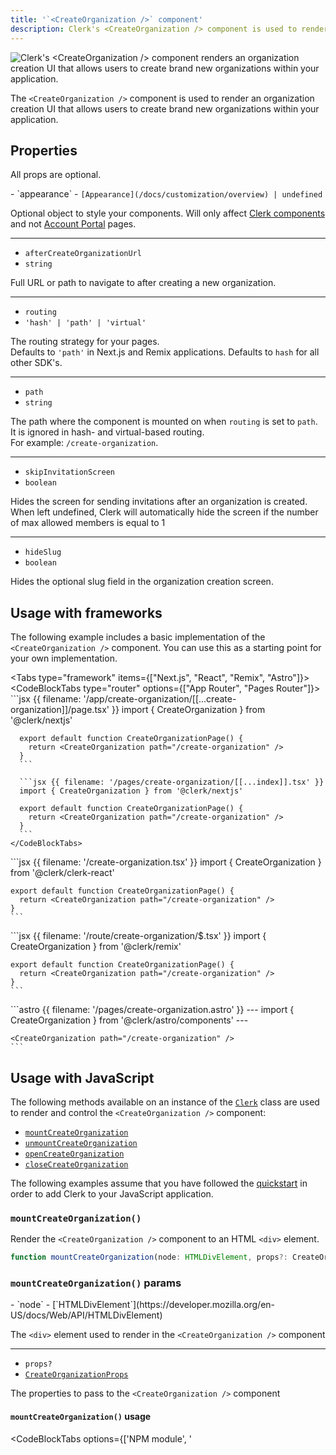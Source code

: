 ```yaml
---
title: '`<CreateOrganization />` component'
description: Clerk's <CreateOrganization /> component is used to render an organization creation UI that allows users to create brand new organizations within your application.
---
```


![Clerk's \<CreateOrganization /> component renders an organization creation UI that allows users to create brand new organizations within your application.](/docs/images/ui-components/create-organization.svg)

The `<CreateOrganization />` component is used to render an organization creation UI that allows users to create brand new organizations within your application.

## Properties

All props are optional.

<Properties>
  - `appearance`
  - <code>[Appearance](/docs/customization/overview) | undefined</code>

  Optional object to style your components. Will only affect [Clerk components](/docs/components/overview) and not [Account Portal](/docs/customization/account-portal/overview) pages.

  ---

  - `afterCreateOrganizationUrl`
  - `string`

  Full URL or path to navigate to after creating a new organization.

  ---

  - `routing`
  - `'hash' | 'path' | 'virtual'`

  The routing strategy for your pages. <br />Defaults to `'path'` in Next.js and Remix applications. Defaults to `hash` for all other SDK's.

  ---

  - `path`
  - `string`

  The path where the component is mounted on when `routing` is set to `path`. It is ignored in hash- and virtual-based routing.<br />For example: `/create-organization`.

  ---

  - `skipInvitationScreen`
  - `boolean`

  Hides the screen for sending invitations after an organization is created. When left undefined, Clerk will automatically hide the screen if the number of max allowed members is equal to 1

  ---

  - `hideSlug`
  - `boolean`

  Hides the optional slug field in the organization creation screen.
</Properties>

## Usage with frameworks

The following example includes a basic implementation of the `<CreateOrganization />` component. You can use this as a starting point for your own implementation.

<Tabs type="framework" items={["Next.js", "React", "Remix", "Astro"]}>
  <Tab>
    <CodeBlockTabs type="router" options={["App Router", "Pages Router"]}>
      ```jsx {{ filename: '/app/create-organization/[[...create-organization]]/page.tsx' }}
      import { CreateOrganization } from '@clerk/nextjs'

      export default function CreateOrganizationPage() {
        return <CreateOrganization path="/create-organization" />
      }
      ```

      ```jsx {{ filename: '/pages/create-organization/[[...index]].tsx' }}
      import { CreateOrganization } from '@clerk/nextjs'

      export default function CreateOrganizationPage() {
        return <CreateOrganization path="/create-organization" />
      }
      ```
    </CodeBlockTabs>
  </Tab>

  <Tab>
    ```jsx {{ filename: '/create-organization.tsx' }}
    import { CreateOrganization } from '@clerk/clerk-react'

    export default function CreateOrganizationPage() {
      return <CreateOrganization path="/create-organization" />
    }
    ```
  </Tab>

  <Tab>
    ```jsx {{ filename: '/route/create-organization/$.tsx' }}
    import { CreateOrganization } from '@clerk/remix'

    export default function CreateOrganizationPage() {
      return <CreateOrganization path="/create-organization" />
    }
    ```
  </Tab>

  <Tab>
    ```astro {{ filename: '/pages/create-organization.astro' }}
    ---
    import { CreateOrganization } from '@clerk/astro/components'
    ---

    <CreateOrganization path="/create-organization" />
    ```
  </Tab>
</Tabs>

## Usage with JavaScript

The following methods available on an instance of the [`Clerk`](/docs/references/javascript/clerk/clerk) class are used to render and control the `<CreateOrganization />` component:

- [`mountCreateOrganization`](#mount-create-organization)
- [`unmountCreateOrganization`](#unmount-create-organization)
- [`openCreateOrganization`](#open-create-organization)
- [`closeCreateOrganization`](#close-create-organization)

The following examples assume that you have followed the [quickstart](/docs/quickstarts/javascript) in order to add Clerk to your JavaScript application.

### <code>mountCreate<wbr />Organization()</code>

Render the `<CreateOrganization />` component to an HTML `<div>` element.

```typescript
function mountCreateOrganization(node: HTMLDivElement, props?: CreateOrganizationProps): void
```

### <code>mountCreate<wbr />Organization()</code> params

<Properties>
  - `node`
  - [`HTMLDivElement`](https://developer.mozilla.org/en-US/docs/Web/API/HTMLDivElement)

  The `<div>` element used to render in the `<CreateOrganization />` component

  ---

  - `props?`
  - [`CreateOrganizationProps`](#properties)

  The properties to pass to the `<CreateOrganization />` component
</Properties>

#### `mountCreateOrganization()` usage

<CodeBlockTabs options={['NPM module', '<script>']}>
  ```js {{ filename: 'main.js', mark: [13] }}
  import { Clerk } from '@clerk/clerk-js'

  // Initialize Clerk with your Clerk publishable key
  const clerk = new Clerk('{{pub_key}}')
  await clerk.load()

  document.getElementById('app').innerHTML = `
    <div id="create-organization"></div>
  `

  const createOrgDiv = document.getElementById('create-organization')

  clerk.mountCreateOrganization(createOrgDiv)
  ```

  ```html {{ filename: 'index.html', mark: [20] }}
  <!-- Add a <div id="create-organization"> element to your HTML -->
  <div id="create-organization"></div>

  <!-- Initialize Clerk with your
  Clerk Publishable key and Frontend API URL -->
  <script
    async
    crossorigin="anonymous"
    data-clerk-publishable-key="{{pub_key}}"
    src="https://{{fapi_url}}/npm/@clerk/clerk-js@latest/dist/clerk.browser.js"
    type="text/javascript"
  ></script>

  <script>
    window.addEventListener('load', async function () {
      await Clerk.load()

      const createOrgDiv = document.getElementById('create-organization')

      Clerk.mountCreateOrganization(createOrgDiv)
    })
  </script>
  ```
</CodeBlockTabs>

### <code>unmountCreate<wbr />Organization()</code>

Unmount and run cleanup on an existing `<CreateOrganization />` component instance.

```typescript
function unmountCreateOrganization(node: HTMLDivElement): void
```

#### `unmountCreateOrganization()` params

<Properties>
  - `node`
  - [`HTMLDivElement`](https://developer.mozilla.org/en-US/docs/Web/API/HTMLDivElement)

  The container `<div>` element with a rendered `<CreateOrganization />` component instance
</Properties>

#### `unmountCreateOrganization()` usage

<CodeBlockTabs options={['NPM module', '<script>']}>
  ```js {{ filename: 'main.js', mark: [17] }}
  import { Clerk } from '@clerk/clerk-js'

  // Initialize Clerk with your Clerk publishable key
  const clerk = new Clerk('{{pub_key}}')
  await clerk.load()

  document.getElementById('app').innerHTML = `
    <div id="create-organization"></div>
  `

  const createOrgDiv = document.getElementById('create-organization')

  clerk.mountCreateOrganization(createOrgDiv)

  // ...

  clerk.unmountCreateOrganization(createOrgDiv)
  ```

  ```html {{ filename: 'index.html', mark: [24] }}
  <!-- Add a <div id="create-organization"> element to your HTML -->
  <div id="create-organization"></div>

  <!-- Initialize Clerk with your
  Clerk Publishable key and Frontend API URL -->
  <script
    async
    crossorigin="anonymous"
    data-clerk-publishable-key="{{pub_key}}"
    src="https://{{fapi_url}}/npm/@clerk/clerk-js@latest/dist/clerk.browser.js"
    type="text/javascript"
  ></script>

  <script>
    window.addEventListener('load', async function () {
      await Clerk.load()

      const createOrgDiv = document.getElementById('create-organization')

      Clerk.mountCreateOrganization(createOrgDiv)

      // ...

      Clerk.unmountCreateOrganization(createOrgDiv)
    })
  </script>
  ```
</CodeBlockTabs>

### `openCreateOrganization()`

Opens the `<CreateOrganization />` component as an overlay at the root of your HTML `body` element.

```typescript
function openCreateOrganization(props?: CreateOrganizationProps): void
```

#### `openCreateOrganization()` params

<Properties>
  - `props?`
  - [`CreateOrganizationProps`](#properties)

  The properties to pass to the `<CreateOrganization />` component
</Properties>

#### `openCreateOrganization()` usage

<CodeBlockTabs options={['NPM module', '<script>']}>
  ```js {{ filename: 'main.js', mark: [13] }}
  import { Clerk } from '@clerk/clerk-js'

  // Initialize Clerk with your Clerk publishable key
  const clerk = new Clerk('{{pub_key}}')
  await clerk.load()

  document.getElementById('app').innerHTML = `
    <div id="create-organization"></div>
  `

  const createOrgDiv = document.getElementById('create-organization')

  clerk.openCreateOrganization(createOrgDiv)
  ```

  ```html {{ filename: 'index.html', mark: [20] }}
  <!-- Add a <div id="create-organization"> element to your HTML -->
  <div id="create-organization"></div>

  <!-- Initialize Clerk with your
  Clerk Publishable key and Frontend API URL -->
  <script
    async
    crossorigin="anonymous"
    data-clerk-publishable-key="{{pub_key}}"
    src="https://{{fapi_url}}/npm/@clerk/clerk-js@latest/dist/clerk.browser.js"
    type="text/javascript"
  ></script>

  <script>
    window.addEventListener('load', async function () {
      await Clerk.load()

      const createOrgDiv = document.getElementById('create-organization')

      Clerk.openCreateOrganization(createOrgDiv)
    })
  </script>
  ```
</CodeBlockTabs>

### `closeCreateOrganization()`

Closes the organization profile overlay.

```typescript
function closeCreateOrganization(): void
```

#### `closeCreateOrganization()` usage

<CodeBlockTabs options={['NPM module', '<script>']}>
  ```js {{ filename: 'main.js', mark: [17] }}
  import { Clerk } from '@clerk/clerk-js'

  // Initialize Clerk with your Clerk publishable key
  const clerk = new Clerk('{{pub_key}}')
  await clerk.load()

  document.getElementById('app').innerHTML = `
    <div id="create-organization"></div>
  `

  const createOrgDiv = document.getElementById('create-organization')

  clerk.openCreateOrganization(createOrgDiv)

  // ...

  clerk.closeCreateOrganization(createOrgDiv)
  ```

  ```html {{ filename: 'index.html', mark: [24] }}
  <!-- Add a <div id="create-organization"> element to your HTML -->
  <div id="create-organization"></div>

  <!-- Initialize Clerk with your
  Clerk Publishable key and Frontend API URL -->
  <script
    async
    crossorigin="anonymous"
    data-clerk-publishable-key="{{pub_key}}"
    src="https://{{fapi_url}}/npm/@clerk/clerk-js@latest/dist/clerk.browser.js"
    type="text/javascript"
  ></script>

  <script>
    window.addEventListener('load', async function () {
      await Clerk.load()

      const createOrgDiv = document.getElementById('create-organization')

      Clerk.openCreateOrganization(createOrgDiv)

      // ...

      Clerk.closeCreateOrganization(createOrgDiv)
    })
  </script>
  ```
</CodeBlockTabs>

## Customization

To learn about how to customize Clerk components, see the [customization documentation](/docs/customization/overview).
